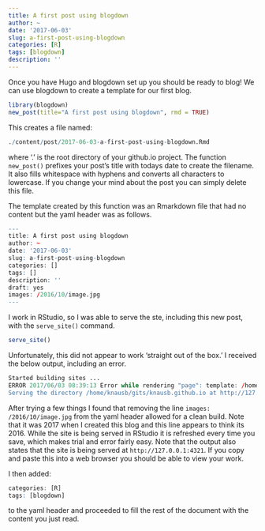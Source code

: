 ```yaml
---
title: A first post using blogdown
author: ~
date: '2017-06-03'
slug: a-first-post-using-blogdown
categories: [R]
tags: [blogdown]
description: ''
---
```



Once you have Hugo and blogdown set up you should be ready to blog!
We can use blogdown to create a template for our first blog.


```r
library(blogdown)
new_post(title="A first post using blogdown", rmd = TRUE)
```


This creates a file named:


```r
./content/post/2017-06-03-a-first-post-using-blogdown.Rmd
```


where '.' is the root directory of your github.io project.
The function `new_post()` prefixes your post's title with todays date to create the filename.
It also fills whitespace with hyphens and converts all characters to lowercase.
If you change your mind about the post you can simply delete this file.


The template created by this function was an Rmarkdown file that had no content but the yaml header was as follows.


```r
---
title: A first post using blogdown
author: ~
date: '2017-06-03'
slug: a-first-post-using-blogdown
categories: []
tags: []
description: ''
draft: yes
images: /2016/10/image.jpg
---
```


I work in RStudio, so I was able to serve the ste, including this new post, with the `serve_site()` command.


```r
serve_site()
```


Unfortunately, this did not appear to work 'straight out of the box.'
I received the below output, including an error.


```r
Started building sites ...
ERROR 2017/06/03 08:39:13 Error while rendering "page": template: /home/knausb/gits/knausb.github.io/themes/hugo-theme-bootstrap4-blog/layouts/_default/single.html:5:7: executing "/home/knausb/gits/knausb.github.io/themes/hugo-theme-bootstrap4-blog/layouts/_default/single.html" at <partial "head-meta.h...>: error calling partial: template: _internal/opengraph.html:5:42: executing "_internal/opengraph.html" at <.>: range can't iterate over /2016/
Serving the directory /home/knausb/gits/knausb.github.io at http://127.0.0.1:4321
```


After trying a few things I found that removing the line `images: /2016/10/image.jpg` from the yaml header allowed for a clean build.
Note that it was 2017 when I created this blog and this line appears to think its 2016.
While the site is being served in RStudio it is refreshed every time you save, which makes trial and error fairly easy.
Note that the output also states that the site is being served at `http://127.0.0.1:4321`.
If you copy and paste this into a web browser you should be able to view your work.


I then added:


```r
categories: [R]
tags: [blogdown]
```


to the yaml header and proceeded to fill the rest of the document with the content you just read.


